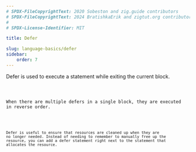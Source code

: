 ```yaml
---
# SPDX-FileCopyrightText: 2020 Sobeston and zig.guide contributors
# SPDX-FileCopyrightText: 2024 BratishkaErik and zigtut.org contributors
#
# SPDX-License-Identifier: MIT

title: Defer

slug: language-basics/defer
sidebar:
    order: 7
---
```




Defer is used to execute a statement while exiting the current block.

<Code code={Defer} collapse="1-2" lang="zig"/>

When there are multiple defers in a single block, they are executed in reverse
order.

<Code code={DeferMulti} collapse="1-2" lang="zig"/>

Defer is useful to ensure that resources are cleaned up when they are no longer needed.
Instead of needing to remember to manually free up the resource,
you can add a defer statement right next to the statement that allocates the resource.
